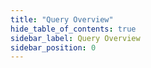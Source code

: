 ```yaml
---
title: "Query Overview"
hide_table_of_contents: true
sidebar_label: Query Overview
sidebar_position: 0
---
```





<LanguageSwitcher supportedLanguages={supportedLanguages} />

<LanguageContent language="csharp">
   <HowToQueryCsharp />
</LanguageContent>

<LanguageContent language="python">
   <HowToQueryPython />
</LanguageContent>

<LanguageContent language="php">
   <HowToQueryPhp />
</LanguageContent>

<LanguageContent language="nodejs">
   <HowToQueryNodejs />
</LanguageContent>


<!---
### Session
- [How to Project Query Results](../../../client-api/session/querying/how-to-project-query-results)
- [How to Stream Query Results](../../../client-api/session/querying/how-to-stream-query-results)
- [What is a Document Query](../../../client-api/session/querying/document-query/what-is-document-query)

### Querying
- [Querying an Index](../../../indexes/querying/query-index)
- [Filtering](../../../indexes/querying/filtering)
- [Paging](../../../indexes/querying/paging)
- [Sorting](../../../indexes/querying/sorting)
- [Projections](../../../indexes/querying/projections)

### Indexes
- [What are Indexes](../../../indexes/what-are-indexes)
- [Indexing Basics](../../../indexes/indexing-basics)
- [Map Indexes](../../../indexes/map-indexes)


-->